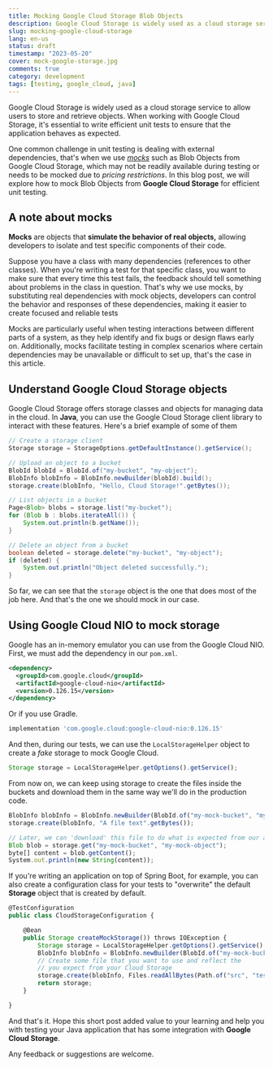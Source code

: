 ```yaml
---
title: Mocking Google Cloud Storage Blob Objects
description: Google Cloud Storage is widely used as a cloud storage service to allow users to store and retrieve objects. When working with it, it's essential to write efficient unit tests to ensure that the application behaves as expected. In this post, we'll going to create mocks that simulates Google Storage objects.
slug: mocking-google-cloud-storage
lang: en-us
status: draft
timestamp: "2023-05-20"
cover: mock-google-storage.jpg
comments: true
category: development
tags: [testing, google_cloud, java]
---
```


Google Cloud Storage is widely used as a cloud storage service to allow users to store and retrieve objects. When working with Google Cloud Storage, it's essential to write efficient unit tests to ensure that the application behaves as expected.

One common challenge in unit testing is dealing with external dependencies, that's when we use [_mocks_](https://stackoverflow.com/questions/2665812/what-is-mocking) such as Blob Objects from Google Cloud Storage, which may not be readily available during testing or needs to be mocked due to _pricing restrictions_. In this blog post, we will explore how to mock Blob Objects from **Google Cloud Storage** for efficient unit testing.

## A note about mocks

**Mocks** are objects that **simulate the behavior of real objects,** allowing developers to isolate and test specific components of their code.

Suppose you have a class with many dependencies (references to other classes). When you're writing a test for that specific class, you want to make sure that every time this test fails, the feedback should tell something about problems in the class in question. That's why we use mocks, by substituting real dependencies with mock objects, developers can control the behavior and responses of these dependencies, making it easier to create focused and reliable tests

Mocks are particularly useful when testing interactions between different parts of a system, as they help identify and fix bugs or design flaws early on. Additionally, mocks facilitate testing in complex scenarios where certain dependencies may be unavailable or difficult to set up, that's the case in this article.

## Understand Google Cloud Storage objects

Google Cloud Storage offers storage classes and objects for managing data in the cloud. In **Java**, you can use the Google Cloud Storage client library to interact with these features. Here's a brief example of some of them

```java
// Create a storage client
Storage storage = StorageOptions.getDefaultInstance().getService();

// Upload an object to a bucket
BlobId blobId = BlobId.of("my-bucket", "my-object");
BlobInfo blobInfo = BlobInfo.newBuilder(blobId).build();
storage.create(blobInfo, "Hello, Cloud Storage!".getBytes());

// List objects in a bucket
Page<Blob> blobs = storage.list("my-bucket");
for (Blob b : blobs.iterateAll()) {
    System.out.println(b.getName());
}

// Delete an object from a bucket
boolean deleted = storage.delete("my-bucket", "my-object");
if (deleted) {
    System.out.println("Object deleted successfully.");
}
```

So far, we can see that the `storage` object is the one that does most of the job here. And that's the one we should mock in our case.

## Using Google Cloud NIO to mock storage

Google has an in-memory emulator you can use from the Google Cloud NIO. First, we must add the dependency in our `pom.xml`.

```xml
<dependency>
  <groupId>com.google.cloud</groupId>
  <artifactId>google-cloud-nio</artifactId>
  <version>0.126.15</version>
</dependency>
```

Or if you use Gradle.

```javascript
implementation 'com.google.cloud:google-cloud-nio:0.126.15'
```

And then, during our tests, we can use the `LocalStorageHelper` object to create a _fake_ storage to mock Google Cloud.

```javascript
Storage storage = LocalStorageHelper.getOptions().getService();
```

From now on, we can keep using storage to create the files inside the buckets and download them in the same way we'll do in the production code.

```javascript
BlobInfo blobInfo = BlobInfo.newBuilder(BlobId.of("my-mock-bucket", "my-mock-object")).build();
storage.create(blobInfo, "A file text".getBytes());

// Later, we can 'download' this file to do what is expected from our application.
Blob blob = storage.get("my-mock-bucket", "my-mock-object");
byte[] content = blob.getContent();
System.out.println(new String(content));
```

If you're writing an application on top of Spring Boot, for example, you can also create a configuration class for your tests to "overwrite" the default **Storage** object that is created by default.

```javascript
@TestConfiguration
public class CloudStorageConfiguration {

    @Bean
    public Storage createMockStorage()) throws IOException {
        Storage storage = LocalStorageHelper.getOptions().getService();
        BlobInfo blobInfo = BlobInfo.newBuilder(BlobId.of("my-mock-bucket", "my-mock-object")).build();
        // Create some file that you want to use and reflect the
        // you expect from your Cloud Storage
        storage.create(blobInfo, Files.readAllBytes(Path.of("src", "test", "resources", "test-resource.txt")));
        return storage;
    }

}
```

And that's it. Hope this short post added value to your learning and help you with testing your Java application that has some integration with **Google Cloud Storage**.

Any feedback or suggestions are welcome.
